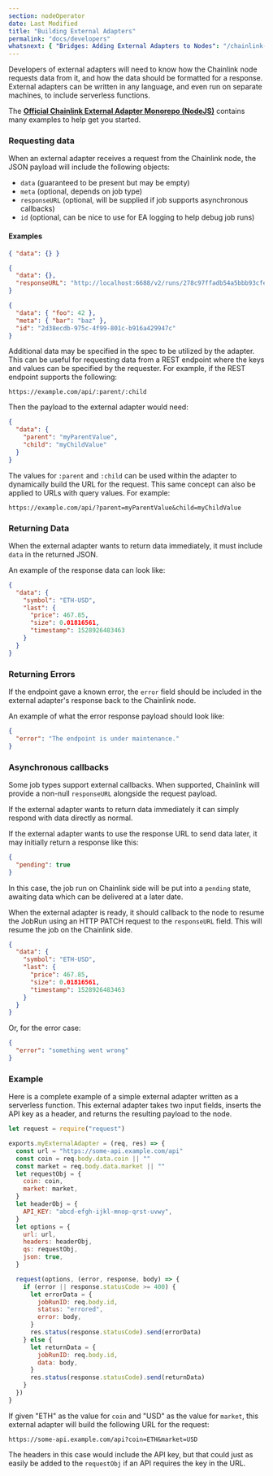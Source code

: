 ```yaml
---
section: nodeOperator
date: Last Modified
title: "Building External Adapters"
permalink: "docs/developers"
whatsnext: { "Bridges: Adding External Adapters to Nodes": "/chainlink-nodes/external-adapters/node-operators" }
---
```


Developers of external adapters will need to know how the Chainlink node requests data from it, and how the data should be formatted for a response. External adapters can be written in any language, and even run on separate machines, to include serverless functions.

The [**Official Chainlink External Adapter Monorepo (NodeJS)**](https://github.com/smartcontractkit/external-adapters-js) contains many examples to help get you started.

### Requesting data

When an external adapter receives a request from the Chainlink node, the JSON payload will include the following objects:

- `data` (guaranteed to be present but may be empty)
- `meta` (optional, depends on job type)
- `responseURL` (optional, will be supplied if job supports asynchronous callbacks)
- `id` (optional, can be nice to use for EA logging to help debug job runs)

#### Examples

```json
{ "data": {} }
```

```json
{
  "data": {},
  "responseURL": "http://localhost:6688/v2/runs/278c97ffadb54a5bbb93cfec5f7b5503"
}
```

```json
{
  "data": { "foo": 42 },
  "meta": { "bar": "baz" },
  "id": "2d38ecdb-975c-4f99-801c-b916a429947c"
}
```

Additional data may be specified in the spec to be utilized by the adapter. This can be useful for requesting data from a REST endpoint where the keys and values can be specified by the requester. For example, if the REST endpoint supports the following:

```text
https://example.com/api/:parent/:child
```

Then the payload to the external adapter would need:

```json
{
  "data": {
    "parent": "myParentValue",
    "child": "myChildValue"
  }
}
```

The values for `:parent` and `:child` can be used within the adapter to dynamically build the URL for the request. This same concept can also be applied to URLs with query values. For example:

```text
https://example.com/api/?parent=myParentValue&child=myChildValue
```

### Returning Data

When the external adapter wants to return data immediately, it must include `data` in the returned JSON.

An example of the response data can look like:

```json
{
  "data": {
    "symbol": "ETH-USD",
    "last": {
      "price": 467.85,
      "size": 0.01816561,
      "timestamp": 1528926483463
    }
  }
}
```

### Returning Errors

If the endpoint gave a known error, the `error` field should be included in the external adapter's response back to the Chainlink node.

An example of what the error response payload should look like:

```json
{
  "error": "The endpoint is under maintenance."
}
```

### Asynchronous callbacks

Some job types support external callbacks. When supported, Chainlink will provide a non-null `responseURL` alongside the request payload.

If the external adapter wants to return data immediately it can simply respond with data directly as normal.

If the external adapter wants to use the response URL to send data later, it may initially return a response like this:

```json
{
  "pending": true
}
```

In this case, the job run on Chainlink side will be put into a `pending` state, awaiting data which can be delivered at a later date.

When the external adapter is ready, it should callback to the node to resume the JobRun using an HTTP PATCH request to the `responseURL` field. This will resume the job on the Chainlink side.

```json
{
  "data": {
    "symbol": "ETH-USD",
    "last": {
      "price": 467.85,
      "size": 0.01816561,
      "timestamp": 1528926483463
    }
  }
}
```

Or, for the error case:

```json
{
  "error": "something went wrong"
}
```

### Example

Here is a complete example of a simple external adapter written as a serverless function. This external adapter takes two input fields, inserts the API key as a header, and returns the resulting payload to the node.

```javascript External Adapter
let request = require("request")

exports.myExternalAdapter = (req, res) => {
  const url = "https://some-api.example.com/api"
  const coin = req.body.data.coin || ""
  const market = req.body.data.market || ""
  let requestObj = {
    coin: coin,
    market: market,
  }
  let headerObj = {
    API_KEY: "abcd-efgh-ijkl-mnop-qrst-uvwy",
  }
  let options = {
    url: url,
    headers: headerObj,
    qs: requestObj,
    json: true,
  }

  request(options, (error, response, body) => {
    if (error || response.statusCode >= 400) {
      let errorData = {
        jobRunID: req.body.id,
        status: "errored",
        error: body,
      }
      res.status(response.statusCode).send(errorData)
    } else {
      let returnData = {
        jobRunID: req.body.id,
        data: body,
      }
      res.status(response.statusCode).send(returnData)
    }
  })
}
```

If given "ETH" as the value for `coin` and "USD" as the value for `market`, this external adapter will build the following URL for the request:

```text
https://some-api.example.com/api?coin=ETH&market=USD
```

The headers in this case would include the API key, but that could just as easily be added to the `requestObj` if an API requires the key in the URL.

